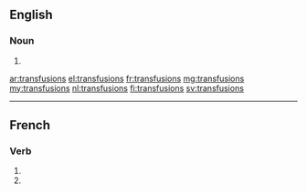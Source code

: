 {{also|transfusións}}
==English==

===Noun===
{{head|en|plural}}

# {{plural of|transfusion|lang=en}}

[[ar:transfusions]]
[[el:transfusions]]
[[fr:transfusions]]
[[mg:transfusions]]
[[my:transfusions]]
[[nl:transfusions]]
[[fi:transfusions]]
[[sv:transfusions]]

----
==French==

===Verb===
{{fr-verb-form}}

# {{conjugation of|transfuser||1|p|imperf|ind|lang=fr}}
# {{conjugation of|transfuser||1|p|pres|sub|lang=fr}}

{{rfc-auto}}